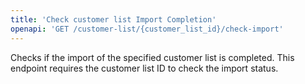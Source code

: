 ```yaml
---
title: 'Check customer list Import Completion'
openapi: 'GET /customer-list/{customer_list_id}/check-import'
---
```


Checks if the import of the specified customer list is completed. This endpoint requires the customer list ID to check the import status.
